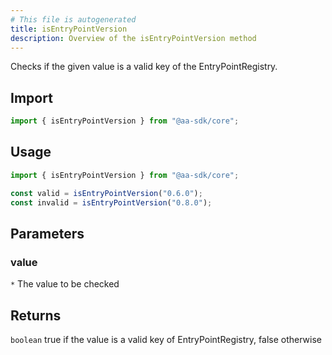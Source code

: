 ```yaml
---
# This file is autogenerated
title: isEntryPointVersion
description: Overview of the isEntryPointVersion method
---
```


Checks if the given value is a valid key of the EntryPointRegistry.

## Import

```ts
import { isEntryPointVersion } from "@aa-sdk/core";
```

## Usage

```ts
import { isEntryPointVersion } from "@aa-sdk/core";

const valid = isEntryPointVersion("0.6.0");
const invalid = isEntryPointVersion("0.8.0");
```

## Parameters

### value

`*`
The value to be checked

## Returns

`boolean`
true if the value is a valid key of EntryPointRegistry, false otherwise

